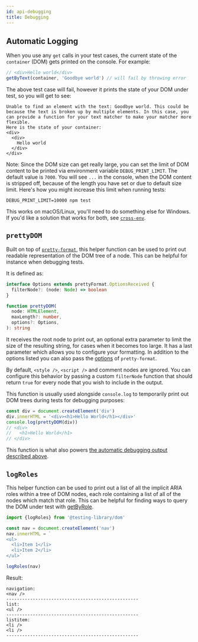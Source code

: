 ```yaml
---
id: api-debugging
title: Debugging
---
```


## Automatic Logging

When you use any `get` calls in your test cases, the current state of the
`container` (DOM) gets printed on the console. For example:

```javascript
// <div>Hello world</div>
getByText(container, 'Goodbye world') // will fail by throwing error
```

The above test case will fail, however it prints the state of your DOM under
test, so you will get to see:

```
Unable to find an element with the text: Goodbye world. This could be because the text is broken up by multiple elements. In this case, you can provide a function for your text matcher to make your matcher more flexible.
Here is the state of your container:
<div>
  <div>
    Hello world
  </div>
</div>
```

Note: Since the DOM size can get really large, you can set the limit of DOM
content to be printed via environment variable `DEBUG_PRINT_LIMIT`. The default
value is `7000`. You will see `...` in the console, when the DOM content is
stripped off, because of the length you have set or due to default size limit.
Here's how you might increase this limit when running tests:

```
DEBUG_PRINT_LIMIT=10000 npm test
```

This works on macOS/Linux, you'll need to do something else for Windows. If
you'd like a solution that works for both, see
[`cross-env`](https://www.npmjs.com/package/cross-env).

## `prettyDOM`

Built on top of
[`pretty-format`](https://github.com/facebook/jest/tree/master/packages/pretty-format),
this helper function can be used to print out readable representation of the DOM
tree of a node. This can be helpful for instance when debugging tests.

It is defined as:

```typescript
interface Options extends prettyFormat.OptionsReceived {
  filterNode?: (node: Node) => boolean
}

function prettyDOM(
  node: HTMLElement,
  maxLength?: number,
  options?: Options,
): string
```

It receives the root node to print out, an optional extra parameter to limit the
size of the resulting string, for cases when it becomes too large. It has a last
parameter which allows you to configure your formatting. In addition to the
options listed you can also pass the
[options](https://github.com/facebook/jest/tree/master/packages/pretty-format#usage-with-options)
of `pretty-format`.

By default, `<style />`, `<script />` and comment nodes are ignored. You can
configure this behavior by passing a custom `filterNode` function that should
return `true` for every node that you wish to include in the output.

This function is usually used alongside `console.log` to temporarily print out
DOM trees during tests for debugging purposes:

```javascript
const div = document.createElement('div')
div.innerHTML = '<div><h1>Hello World</h1></div>'
console.log(prettyDOM(div))
// <div>
//   <h1>Hello World</h1>
// </div>
```

This function is what also powers
[the automatic debugging output described above](#debugging).

## `logRoles`

This helper function can be used to print out a list of all the implicit ARIA
roles within a tree of DOM nodes, each role containing a list of all of the
nodes which match that role. This can be helpful for finding ways to query the
DOM under test with [getByRole](queries/byrole.mdx).

```javascript
import {logRoles} from '@testing-library/dom'

const nav = document.createElement('nav')
nav.innerHTML = `
<ul>
  <li>Item 1</li>
  <li>Item 2</li>
</ul>`

logRoles(nav)
```

Result:

```
navigation:
<nav />
--------------------------------------------------
list:
<ul />
--------------------------------------------------
listitem:
<li />
<li />
--------------------------------------------------
```
